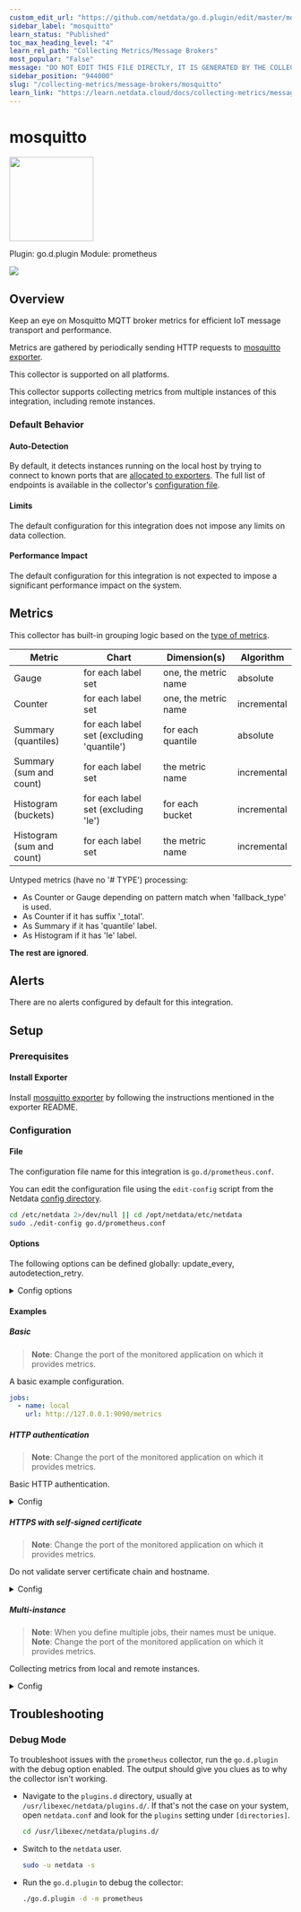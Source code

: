 ```yaml
---
custom_edit_url: "https://github.com/netdata/go.d.plugin/edit/master/modules/prometheus/metadata.yaml"
sidebar_label: "mosquitto"
learn_status: "Published"
toc_max_heading_level: "4"
learn_rel_path: "Collecting Metrics/Message Brokers"
most_popular: "False"
message: "DO NOT EDIT THIS FILE DIRECTLY, IT IS GENERATED BY THE COLLECTOR'S metadata.yaml FILE"
sidebar_position: "944000"
slug: "/collecting-metrics/message-brokers/mosquitto"
learn_link: "https://learn.netdata.cloud/docs/collecting-metrics/message-brokers/mosquitto"
---
```



# mosquitto


<img src="https://netdata.cloud/img/mosquitto.svg" width="150"/>


Plugin: go.d.plugin
Module: prometheus

<img src="https://img.shields.io/badge/maintained%20by-Community-blue" />

## Overview

Keep an eye on Mosquitto MQTT broker metrics for efficient IoT message transport and performance.


Metrics are gathered by periodically sending HTTP requests to [mosquitto exporter](https://github.com/sapcc/mosquitto-exporter).


This collector is supported on all platforms.

This collector supports collecting metrics from multiple instances of this integration, including remote instances.


### Default Behavior

#### Auto-Detection

By default, it detects instances running on the local host by trying to connect to known ports that are [allocated to exporters](https://github.com/prometheus/prometheus/wiki/Default-port-allocations).
The full list of endpoints is available in the collector's [configuration file](https://github.com/netdata/go.d.plugin/blob/master/config/go.d/prometheus.conf).


#### Limits

The default configuration for this integration does not impose any limits on data collection.

#### Performance Impact

The default configuration for this integration is not expected to impose a significant performance impact on the system.


## Metrics

This collector has built-in grouping logic based on the [type of metrics](https://prometheus.io/docs/concepts/metric_types/).

| Metric                    | Chart                                     | Dimension(s)         | Algorithm   |
|---------------------------|-------------------------------------------|----------------------|-------------|
| Gauge                     | for each label set                        | one, the metric name | absolute    |
| Counter                   | for each label set                        | one, the metric name | incremental |
| Summary (quantiles)       | for each label set (excluding 'quantile') | for each quantile    | absolute    |
| Summary (sum and count)   | for each label set                        | the metric name      | incremental |
| Histogram (buckets)       | for each label set (excluding 'le')       | for each bucket      | incremental |
| Histogram (sum and count) | for each label set                        | the metric name      | incremental |

Untyped metrics (have no '# TYPE') processing:

- As Counter or Gauge depending on pattern match when 'fallback_type' is used.
- As Counter if it has suffix '_total'.
- As Summary if it has 'quantile' label.
- As Histogram if it has 'le' label.

**The rest are ignored**.



## Alerts

There are no alerts configured by default for this integration.


## Setup

### Prerequisites

#### Install Exporter

Install [mosquitto exporter](https://github.com/sapcc/mosquitto-exporter) by following the instructions mentioned in the exporter README.



### Configuration

#### File

The configuration file name for this integration is `go.d/prometheus.conf`.


You can edit the configuration file using the `edit-config` script from the
Netdata [config directory](https://github.com/netdata/netdata/blob/master/docs/configure/nodes.md#the-netdata-config-directory).

```bash
cd /etc/netdata 2>/dev/null || cd /opt/netdata/etc/netdata
sudo ./edit-config go.d/prometheus.conf
```
#### Options

The following options can be defined globally: update_every, autodetection_retry.


<details><summary>Config options</summary>

| Name | Description | Default | Required |
|:----|:-----------|:-------|:--------:|
| update_every | Data collection frequency. | 10 | False |
| autodetection_retry | Recheck interval in seconds. Zero means no recheck will be scheduled. | 0 | False |
| url | Server URL. |  | True |
| selector | Time series selector (filter). |  | False |
| fallback_type | Time series selector (filter). |  | False |
| max_time_series | Global time series limit. If an endpoint returns number of time series > limit the data is not processed. | 2000 | False |
| max_time_series_per_metric | Time series per metric (metric name) limit. Metrics with number of time series > limit are skipped. | 200 | False |
| timeout | HTTP request timeout. | 10 | False |
| username | Username for basic HTTP authentication. |  | False |
| password | Password for basic HTTP authentication. |  | False |
| proxy_url | Proxy URL. |  | False |
| proxy_username | Username for proxy basic HTTP authentication. |  | False |
| proxy_password | Password for proxy basic HTTP authentication. |  | False |
| method | HTTP request method. | GET | False |
| body | HTTP request body. |  | False |
| headers | HTTP request headers. |  | False |
| not_follow_redirects | Redirect handling policy. Controls whether the client follows redirects. | no | False |
| tls_skip_verify | Server certificate chain and hostname validation policy. Controls whether the client performs this check. | no | False |
| tls_ca | Certification authority that the client uses when verifying the server's certificates. |  | False |
| tls_cert | Client TLS certificate. |  | False |
| tls_key | Client TLS key. |  | False |

##### selector

This option allows you to filter out unwanted time series. Only metrics matching the selector will be collected.

- Logic: (pattern1 OR pattern2) AND !(pattern3 or pattern4)
- Pattern syntax: [selector](https://github.com/netdata/go.d.plugin/pkg/prometheus/selector#time-series-selectors).
- Option syntax:

```yaml
selector:
  allow:
    - pattern1
    - pattern2
  deny:
    - pattern3
    - pattern4
```


##### fallback_type

This option allows you to process Untyped metrics as Counter or Gauge instead of ignoring them.

- Metric name pattern syntax: [shell file name pattern](https://golang.org/pkg/path/filepath/#Match).
- Option syntax:

```yaml
fallback_type:
  counter:
    - metric_name_pattern1
    - metric_name_pattern2
  gauge:
    - metric_name_pattern3
    - metric_name_pattern4
```


</details>

#### Examples

##### Basic

> **Note**: Change the port of the monitored application on which it provides metrics.

A basic example configuration.


```yaml
jobs:
  - name: local
    url: http://127.0.0.1:9090/metrics

```
##### HTTP authentication

> **Note**: Change the port of the monitored application on which it provides metrics.

Basic HTTP authentication.


<details><summary>Config</summary>

```yaml
jobs:
  - name: local
    url: http://127.0.0.1:9090/metrics
    username: username
    password: password

```
</details>

##### HTTPS with self-signed certificate

> **Note**: Change the port of the monitored application on which it provides metrics.

Do not validate server certificate chain and hostname.


<details><summary>Config</summary>

```yaml
jobs:
  - name: local
    url: https://127.0.0.1:9090/metrics
    tls_skip_verify: yes

```
</details>

##### Multi-instance

> **Note**: When you define multiple jobs, their names must be unique.
> **Note**: Change the port of the monitored application on which it provides metrics.

Collecting metrics from local and remote instances.


<details><summary>Config</summary>

```yaml
jobs:
  - name: local
    url: http://127.0.0.1:9090/metrics

  - name: remote
    url: http://192.0.2.1:9090/metrics

```
</details>



## Troubleshooting

### Debug Mode

To troubleshoot issues with the `prometheus` collector, run the `go.d.plugin` with the debug option enabled. The output
should give you clues as to why the collector isn't working.

- Navigate to the `plugins.d` directory, usually at `/usr/libexec/netdata/plugins.d/`. If that's not the case on
  your system, open `netdata.conf` and look for the `plugins` setting under `[directories]`.

  ```bash
  cd /usr/libexec/netdata/plugins.d/
  ```

- Switch to the `netdata` user.

  ```bash
  sudo -u netdata -s
  ```

- Run the `go.d.plugin` to debug the collector:

  ```bash
  ./go.d.plugin -d -m prometheus
  ```


